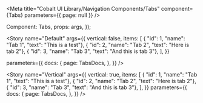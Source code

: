 
<Meta
  title="Cobalt UI Library/Navigation Components/Tabs"
  component={Tabs}
  parameters={{ page: null }}
/>

  Component: Tabs,
  props: args,
});

<Story
  name="Default"
  args={{
    vertical: false,
    items: [
      { "id": 1, "name": "Tab 1", "text": "This is a test"},
      { "id": 2, "name": "Tab 2", "text": "Here is tab 2"},
      { "id": 3, "name": "Tab 3", "text": "And this is tab 3"},
    ],
  }}
  
  parameters={{
    docs: {
      page: TabsDocs,
    },
  }}
/>

<Story
  name="Vertical"
  args={{
    vertical: true,
    items: [
      { "id": 1, "name": "Tab 1", "text": "This is a test"},
      { "id": 2, "name": "Tab 2", "text": "Here is tab 2"},
      { "id": 3, "name": "Tab 3", "text": "And this is tab 3"},
    ],
  }}
  parameters={{
    docs: {
      page: TabsDocs,
    },
  }}
/>
